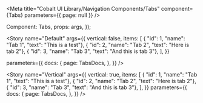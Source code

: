 
<Meta
  title="Cobalt UI Library/Navigation Components/Tabs"
  component={Tabs}
  parameters={{ page: null }}
/>

  Component: Tabs,
  props: args,
});

<Story
  name="Default"
  args={{
    vertical: false,
    items: [
      { "id": 1, "name": "Tab 1", "text": "This is a test"},
      { "id": 2, "name": "Tab 2", "text": "Here is tab 2"},
      { "id": 3, "name": "Tab 3", "text": "And this is tab 3"},
    ],
  }}
  
  parameters={{
    docs: {
      page: TabsDocs,
    },
  }}
/>

<Story
  name="Vertical"
  args={{
    vertical: true,
    items: [
      { "id": 1, "name": "Tab 1", "text": "This is a test"},
      { "id": 2, "name": "Tab 2", "text": "Here is tab 2"},
      { "id": 3, "name": "Tab 3", "text": "And this is tab 3"},
    ],
  }}
  parameters={{
    docs: {
      page: TabsDocs,
    },
  }}
/>
